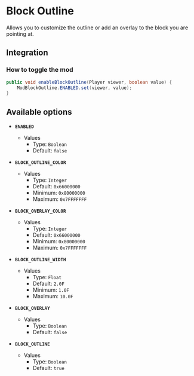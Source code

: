 # Block Outline

Allows you to customize the outline or add an overlay to the block you are pointing at.

## Integration

### How to toggle the mod

```java
public void enableBlockOutline(Player viewer, boolean value) {
    ModBlockOutline.ENABLED.set(viewer, value);
}
```

## Available options

- __`ENABLED`__
    - Values
        - Type: `Boolean`
        - Default: `false`

- __`BLOCK_OUTLINE_COLOR`__
    - Values
        - Type: `Integer`
        - Default: `0x66000000`
        - Minimum: `0x80000000`
        - Maximum: `0x7FFFFFFF`

- __`BLOCK_OVERLAY_COLOR`__
    - Values
        - Type: `Integer`
        - Default: `0x66000000`
        - Minimum: `0x80000000`
        - Maximum: `0x7FFFFFFF`

- __`BLOCK_OUTLINE_WIDTH`__
    - Values
        - Type: `Float`
        - Default: `2.0F`
        - Minimum: `1.0F`
        - Maximum: `10.0F`

- __`BLOCK_OVERLAY`__
    - Values
        - Type: `Boolean`
        - Default: `false`

- __`BLOCK_OUTLINE`__
    - Values
        - Type: `Boolean`
        - Default: `true`

